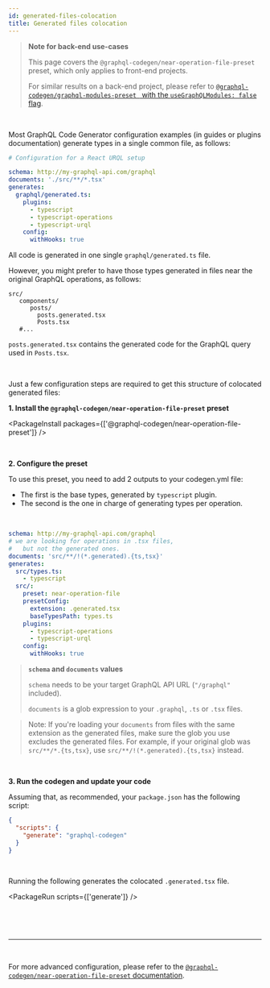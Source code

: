 ```yaml
---
id: generated-files-colocation
title: Generated files colocation
---
```


> **Note for back-end use-cases**
>
> This page covers the `@graphql-codegen/near-operation-file-preset` preset, which only applies to front-end projects.
>
> For similar results on a back-end project, please refer to [`@graphql-codegen/graphql-modules-preset ` with the `useGraphQLModules: false` flag](https://www.graphql-code-generator.com/plugins/graphql-modules-preset).

<p>&nbsp;</p>

Most GraphQL Code Generator configuration examples (in guides or plugins documentation) generate types in a single common file, as follows:

```yaml
# Configuration for a React URQL setup

schema: http://my-graphql-api.com/graphql
documents: './src/**/*.tsx'
generates:
  graphql/generated.ts:
    plugins:
      - typescript
      - typescript-operations
      - typescript-urql
    config:
      withHooks: true
```

All code is generated in one single `graphql/generated.ts` file.

However, you might prefer to have those types generated in files near the original GraphQL operations, as follows:

```
src/
   components/
      posts/
        posts.generated.tsx
        Posts.tsx
   #...
```

`posts.generated.tsx` contains the generated code for the GraphQL query used in `Posts.tsx`.

<p>&nbsp;</p>

Just a few configuration steps are required to get this structure of colocated generated files:

**1. Install the `@graphql-codegen/near-operation-file-preset` preset**

<PackageInstall packages={['@graphql-codegen/near-operation-file-preset']} />

<br />

**2. Configure the preset**

To use this preset, you need to add 2 outputs to your codegen.yml file:

- The first is the base types, generated by `typescript` plugin.
- The second is the one in charge of generating types per operation.

<br />

```yaml
schema: http://my-graphql-api.com/graphql
# we are looking for operations in .tsx files,
#   but not the generated ones.
documents: 'src/**/!(*.generated).{ts,tsx}'
generates:
  src/types.ts:
    - typescript
  src/:
    preset: near-operation-file
    presetConfig:
      extension: .generated.tsx
      baseTypesPath: types.ts
    plugins:
      - typescript-operations
      - typescript-urql
    config:
      withHooks: true
```

> **`schema` and `documents` values**
>
> `schema` needs to be your target GraphQL API URL (`"/graphql"` included).
>
> `documents` is a glob expression to your `.graphql`, `.ts` or `.tsx` files.

> Note: If you're loading your `documents` from files with the same extension as the generated files, make sure the glob you use excludes the generated files. For example, if your original glob was `src/**/*.{ts,tsx}`, use `src/**/!(*.generated).{ts,tsx}` instead.

<br />

**3. Run the codegen and update your code**

Assuming that, as recommended, your `package.json` has the following script:

```json
{
  "scripts": {
    "generate": "graphql-codegen"
  }
}
```

<br />

Running the following generates the colocated `.generated.tsx` file.

<PackageRun scripts={['generate']} />

<br />

<p>&nbsp;</p>

---

<p>&nbsp;</p>

For more advanced configuration, please refer to the [`@graphql-codegen/near-operation-file-preset` documentation](/plugins/near-operation-file-preset).
